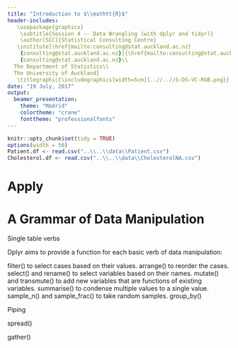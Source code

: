 ```yaml
---
title: "Introduction to $\\mathtt{R}$"
header-includes: 
   \usepackage{graphicx}
    \subtitle{Session 4 -- Data Wrangling (with dplyr and tidyr)}    
    \author[SCC]{Statistical Consulting Centre}
   \institute[\href{mailto:consulting@stat.auckland.ac.nz}
    {consulting@stat.auckland.ac.nz}]{\href{mailto:consulting@stat.auckland.ac.nz}
    {consulting@stat.auckland.ac.nz}\\
  The Department of Statistics\\
  The University of Auckland}
   \titlegraphic{\includegraphics[width=5cm]{..//..//S-DS-VC-RGB.png}}
date: "19 July, 2017"
output:
  beamer_presentation:
    theme: "Madrid"
    colortheme: "crane"
    fonttheme: "professionalfonts"
---
```


```r
knitr::opts_chunk$set(tidy = TRUE)
options(width = 50)
Patient.df <- read.csv("..\\..\\data\\Patient.csv")
Cholesterol.df <- read.csv("..\\..\\data\\CholesterolNA.csv")
```


# Apply 





# A Grammar of Data Manipulation

Single table verbs

Dplyr aims to provide a function for each basic verb of data manipulation:

filter() to select cases based on their values.
arrange() to reorder the cases.
select() and rename() to select variables based on their names.
mutate() and transmute() to add new variables that are functions of existing variables.
summarise() to condense multiple values to a single value.
sample_n() and sample_frac() to take random samples.
group_by()


Piping

spread()

gather()





